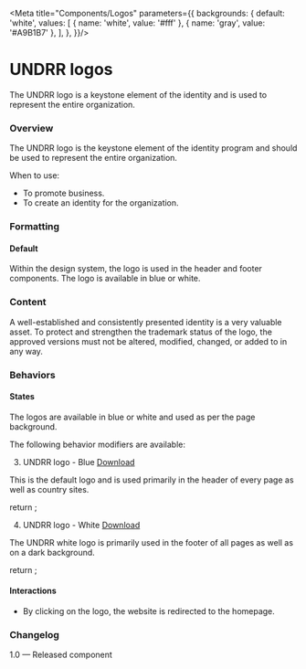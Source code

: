 

<Meta title="Components/Logos"  parameters={{
  backgrounds: {
    default: 'white',
    values: [
      { name: 'white', value: '#fff' },
      { name: 'gray', value: '#A9B1B7' },
    ],
  },
}}/>

# UNDRR logos
The UNDRR logo is a keystone element of the identity and is used to represent the entire organization.

### Overview
The UNDRR logo is the keystone element of the identity program and should be used to represent the entire organization.

When to use:
- To promote business.
- To create an identity for the organization.

### Formatting

#### Default
Within the design system, the logo is used in the header and footer components. The logo is available in blue or white.

### Content
A well-established and consistently presented identity is a very valuable asset. To protect and strengthen the trademark status of the logo, the approved versions must not be altered, modified, changed, or added to in any way.

### Behaviors

#### States
The logos are available in blue or white and used as per the page background.

The following behavior modifiers are available:

<Anchor storyId='foundation-logos--undrr-logo-blue'></Anchor>

<Anchor storyId='foundation-logos--undrr-logo-blue'></Anchor>

3. UNDRR logo - Blue [Download](images/undrr-logo-blue.svg)

This is the default logo and is used primarily in the header of every page as well as country sites.

<Canvas>
  <Story name="UNDRR logo - blue" parameters={{ backgrounds: { default: 'white'}}}>
    return <Logo src={logo} alt={'UNDRR logo'}></Logo>;
  </Story>
</Canvas>

<Anchor storyId='foundation-logos--undrr-logo-white'></Anchor>

4. UNDRR logo - White [Download](images/undrr-logo-white.svg)

The UNDRR white logo is primarily used in the footer of all pages as well as on a dark background.

<Canvas>
  <Story name="UNDRR logo - white" parameters={{
    backgrounds: { default: 'gray'},
    docs: {
      inlineStories: false,
      iframeHeight: '100%'
    }
  }}>
    return <Logo src={logowhite} alt={'UNDRR logo'}></Logo>;
  </Story>
</Canvas>

#### Interactions
- By clicking on the logo, the website is redirected to the homepage.

### Changelog
1.0 — Released component
